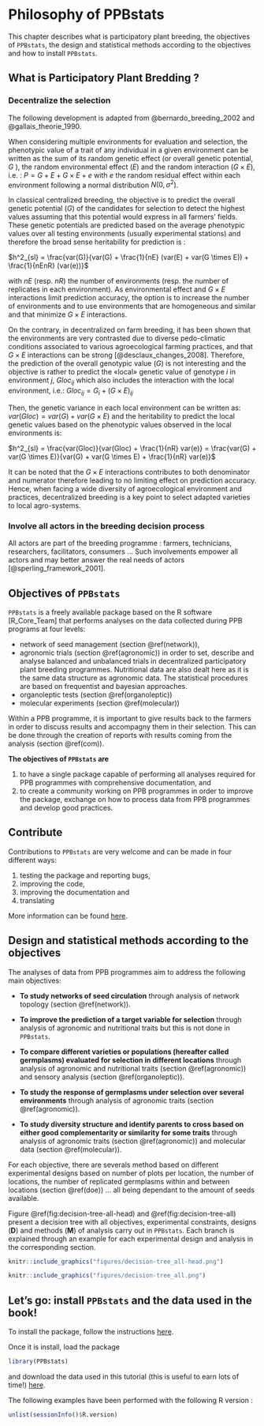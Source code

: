 # Philosophy of PPBstats {#philo}

This chapter describes what is participatory plant breeding, the objectives of `PPBstats`, the design and statistical methods according to the objectives and how to install `PPBstats`.

## What is Participatory Plant Bredding ?

### Decentralize the selection

The following development is adapted from @bernardo_breeding_2002 and @gallais_theorie_1990.

When considering multiple environments for evaluation and selection, the phenotypic value of a trait of any individual in a given environment can be written as the sum of its random genetic effect (or overall genetic potential, $G$ ), the random environmental effect ($E$) and the random interaction ($G \times E$), i.e. : $P = G + E + G \times E + e$ with $e$ the random residual effect within each environment following a normal distribution $N(0, \sigma^2)$. 

In classical centralized breeding, the objective is to predict the overall genetic potential ($G$) of the candidates for selection to detect the highest values assuming that this potential would express in all farmers’ fields. 
These genetic potentials are predicted based on the average phenotypic values over all testing environments (usually experimental stations) and therefore the broad sense heritability for prediction is :

$h^2_{sl} = \frac{var(G)}{var(G) + \frac{1}{nE} (var(E) + var(G \times E)) + \frac{1}{nEnR} (var(e))}$

with $nE$ (resp. $nR$) the number of environments (resp. the number of replicates in each environment). 
As environmental effect and $G \times E$ interactions limit prediction accuracy, the option is to increase the number of environments and to use environments that are homogeneous and similar and that minimize $G \times E$ interactions.

On the contrary, in decentralized on farm breeding, it has been shown that the environments are very contrasted due to diverse pedo-climatic conditions associated to various agroecological farming practices, and that $G \times E$ interactions can be strong [@desclaux_changes_2008]. 
Therefore, the prediction of the overall genotypic value ($G$) is not interesting and the objective is rather to predict the «local» genetic value of genotype $i$ in environment $j$, $Gloc_{ij}$
which also includes the interaction with the local environment, i.e.: $Gloc_{ij} = G_i + (G \times E)_{ij}$

Then, the genetic variance in each local environment can be written as: $var(Gloc) = var(G) + var(G \times E)$ and the heritability to predict the local genetic values based on the phenotypic values observed in the local environments is:

$h^2_{sl} = \frac{var(Gloc)}{var(Gloc) + \frac{1}{nR} var(e)} = \frac{var(G) + var(G \times E)}{var(G) + var(G \times E) + \frac{1}{nR} var(e)}$

It can be noted that the $G \times E$ interactions contributes to both denominator and numerator therefore leading to no limiting effect on prediction accuracy.
Hence, when facing a wide diversity of agroecological environment and practices, decentralized breeding is a key point to select adapted varieties to local agro-systems.


### Involve all actors in the breeding decision process

All actors are part of the breeding programme : farmers, technicians, researchers, facilitators, consumers ... Such involvements empower all actors and may better answer the real needs of actors [@sperling_framework_2001].


## Objectives of `PPBstats`

`PPBstats` is a freely available package based on the R software [R_Core_Team] that performs analyses on the data collected during PPB programs at four levels: 

- network of seed management (section \@ref(network)), 
- agronomic trials (section \@ref(agronomic)) in order to set, describe and analyse balanced and unbalanced trials in decentralized participatory plant breeding programmes.
Nutritional data are also dealt here as it is the same data structure as agronomic data.
The statistical procedures are based on frequentist and bayesian approaches.
- organoleptic tests (section \@ref(organoleptic))
- molecular experiments (section \@ref(molecular))


Within a PPB programme, it is important to give results back to the farmers in order to discuss results and accompagny them in their selection.
This can be done through the creation of reports with results coming from the analysis (section \@ref(com)).


**The objectives of `PPBstats` are**

1. to have a single package capable of performing all analyses required for PPB programmes with comprehensive documentation, and 
2. to create a community working on PPB programmes in order to improve the package, exchange on how to process data from PPB programmes and develop good practices. 


## Contribute
Contributions to `PPBstats` are very welcome and can be made in four different ways: 

1. testing the package and reporting bugs, 
2. improving the code, 
3. improving the documentation and 
4. translating

More information can be found [here](../CONTRIBUTING.html).



## Design and statistical methods according to the objectives

The analyses of data from PPB programmes aim to address the following main objectives:

- **To study networks of seed circulation** through analysis of network topology (section \@ref(network)).

- **To improve the prediction of a target variable for selection** through analysis of agronomic and nutritional traits but this is not done in `PPBstats`.

- **To compare different varieties or populations (hereafter called germplasms) evaluated for selection in different locations** through analysis of agronomic and nutritional traits (section \@ref(agronomic)) and sensory analysis (section \@ref(organoleptic)).

- **To study the response of germplasms under selection over several environments** through analysis of agronomic traits (section \@ref(agronomic)).

- **To study diversity structure and identify parents to cross based on either good complementarity or similarity for some traits** through analysis of agronomic traits (section \@ref(agronomic)) and molecular data (section \@ref(molecular)).

For each objective, there are severals method based on different experimental designs based on number of plots per location, the number of locations, the number of replicated germplasms within and between locations (section \@ref(doe)) ... all being dependant to the amount of seeds available.

Figure \@ref(fig:decision-tree-all-head) and \@ref(fig:decision-tree-all) present a decision tree with all objectives, experimental constraints, designs (**D**) and methods (**M**) of analysis carry out in `PPBstats`.
Each branch is explained through an example for each experimental design and analysis in the corresponding section.

```r
knitr::include_graphics("figures/decision-tree_all-head.png")
```

```r
knitr::include_graphics("figures/decision-tree_all.png")
```


## Let's go: install `PPBstats` and the data used in the book!

To install the package, follow the instructions [here](../articles/1.install.html).

Once it is install, load the package
```r
library(PPBstats)
```

and download the data used in this tutorial (this is useful to earn lots of time!) [here](https://github.com/priviere/PPBstats/releases/download/v0.25/data_PPBstats.zip).

The following examples have been performed with the following R version :
```r
unlist(sessionInfo()$R.version)
```


